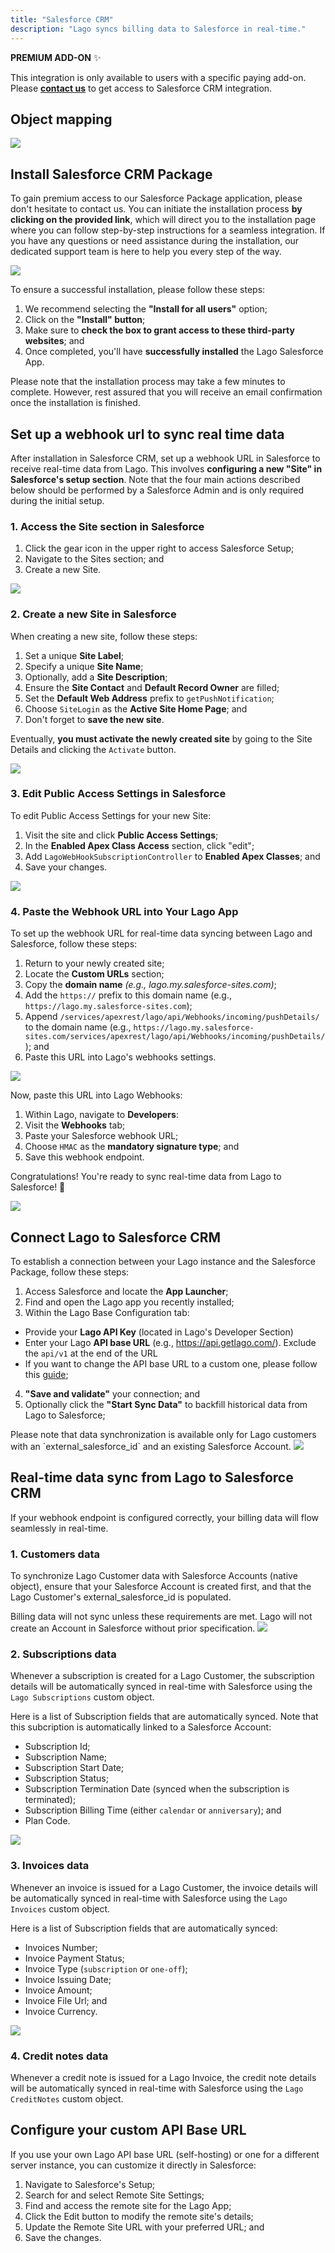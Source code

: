 ```yaml
---
title: "Salesforce CRM"
description: "Lago syncs billing data to Salesforce in real-time."
---
```


<Info>

**PREMIUM ADD-ON** ✨

This integration is only available to users with a specific paying add-on. Please
**[contact us](mailto:hello@getlago.com)** to get access to Salesforce CRM integration.

</Info>

## Object mapping

<Frame caption="Lago to Salesforce object mapping">
  <img src="/integrations/data/images/salesforce-crm-integration.png" />
</Frame>

## Install Salesforce CRM Package
To gain premium access to our Salesforce Package application, please don't hesitate to contact us. 
You can initiate the installation process **by clicking on the provided link**, which will direct you to the installation 
page where you can follow step-by-step instructions for a seamless integration. If you have any questions or need assistance 
during the installation, our dedicated support team is here to help you every step of the way.

<Frame caption="Install Lago Salesforce App package">
  <img src="/integrations/data/images/lago-install-salesforce-package.png" />
</Frame>


To ensure a successful installation, please follow these steps:

1. We recommend selecting the **"Install for all users"** option;
2. Click on the **"Install" button**;
3. Make sure to **check the box to grant access to these third-party websites**; and
4. Once completed, you'll have **successfully installed** the Lago Salesforce App.


<Info>
Please note that the installation process may take a few minutes to complete. 
However, rest assured that you will receive an email confirmation once the installation is finished.
</Info>


## Set up a webhook url to sync real time data
After installation in Salesforce CRM, set up a webhook URL in Salesforce to receive real-time data from Lago. 
This involves **configuring a new "Site" in Salesforce's setup section**. 
Note that the four main actions described below should be performed by a Salesforce Admin and is only required during the initial setup.

### 1. Access the Site section in Salesforce
1. Click the gear icon in the upper right to access Salesforce Setup;
2. Navigate to the Sites section; and
3. Create a new Site.

<Frame caption="Create a new Site in Salesforce">
  <img src="/integrations/data/images/create-new-site-salesforce.png" />
</Frame>


### 2. Create a new Site in Salesforce
When creating a new site, follow these steps:
1. Set a unique **Site Label**;
2. Specify a unique **Site Name**;
3. Optionally, add a **Site Description**;
4. Ensure the **Site Contact** and **Default Record Owner** are filled;
5. Set the **Default Web Address** prefix to `getPushNotification`;
6. Choose `SiteLogin` as the **Active Site Home Page**; and
7. Don't forget to **save the new site**.

Eventually, **you must activate the newly created site** by going to the Site Details and clicking the `Activate` button.

<Frame caption="New site creation flow in Salesforce">
  <img src="/integrations/data/images/new-site-creation-flow-salesforce.png" />
</Frame>

### 3. Edit Public Access Settings in Salesforce

To edit Public Access Settings for your new Site:
1. Visit the site and click **Public Access Settings**; 
2. In the **Enabled Apex Class Access** section, click "edit";
3. Add `LagoWebHookSubscriptionController` to **Enabled Apex Classes**; and
4. Save your changes.

<Frame caption="Edit Salesforce's site Public Access Settings">
  <img src="/integrations/data/images/edit-public-access-settings-salesforce.png" />
</Frame>

### 4. Paste the Webhook URL into Your Lago App
To set up the webhook URL for real-time data syncing between Lago and Salesforce, follow these steps:
1. Return to your newly created site;
2. Locate the **Custom URLs** section;
3. Copy the **domain name** *(e.g., lago.my.salesforce-sites.com)*;
4. Add the `https://` prefix to this domain name (e.g., `https://lago.my.salesforce-sites.com`);
5. Append `/services/apexrest/lago/api/Webhooks/incoming/pushDetails/` to the domain name (e.g., `https://lago.my.salesforce-sites.com/services/apexrest/lago/api/Webhooks/incoming/pushDetails/`); and
6. Paste this URL into Lago's webhooks settings.

<Frame caption="Find Salesforce's site domain name">
  <img src="/integrations/data/images/find-domain-url-salesforce.png" />
</Frame>

Now, paste this URL into Lago Webhooks:

1. Within Lago, navigate to **Developers**: 
2. Visit the **Webhooks** tab;
3. Paste your Salesforce webhook URL; 
4. Choose `HMAC` as the **mandatory signature type**; and
6. Save this webhook endpoint.

Congratulations! You're ready to sync real-time data from Lago to Salesforce! 🎉

<Frame caption="Paste Salesforce webhook URL to Lago">
  <img src="/integrations/data/images/add-salesforce-webhook-url.gif" />
</Frame>


## Connect Lago to Salesforce CRM
To establish a connection between your Lago instance and the Salesforce Package, follow these steps:

1. Access Salesforce and locate the **App Launcher**;
2. Find and open the Lago app you recently installed;
3. Within the Lago Base Configuration tab:
  - Provide your **Lago API Key** (located in Lago's Developer Section)
  - Enter your Lago **API base URL** (e.g., https://api.getlago.com/). Exclude the `api/v1` at the end of the URL
  - If you want to change the API base URL to a custom one, please follow this [guide](#configure-customer-api-url);
4. **"Save and validate"** your connection; and
5. Optionally click the **"Start Sync Data"** to backfill historical data from Lago to Salesforce;

<Warning>
Please note that data synchronization is available only for Lago customers with an `external_salesforce_id` and an existing Salesforce Account.
</Warning>

<Frame caption="Connect your Lago instance to Salesforce Lago App">
  <img src="/integrations/data/images/salesforce-package-api-connection.gif" />
</Frame>


## Real-time data sync from Lago to Salesforce CRM

If your webhook endpoint is configured correctly, your billing data will flow seamlessly in real-time.

### 1. Customers data
To synchronize Lago Customer data with Salesforce Accounts (native object), ensure that your 
Salesforce Account is created first, and that the Lago Customer's external_salesforce_id is populated.

<Warning>
Billing data will not sync unless these requirements are met. 
Lago will not create an Account in Salesforce without prior specification.
</Warning>

<Frame caption="Salesforce Account with Lago Customer information">
  <img src="/integrations/data/images/lago-synced-account-salesforce.png" />
</Frame>

### 2. Subscriptions data
Whenever a subscription is created for a Lago Customer, the subscription details will be automatically 
synced in real-time with Salesforce using the `Lago Subscriptions` custom object.

Here is a list of Subscription fields that are automatically synced. 
Note that this subcription is automatically linked to a Salesforce Account:

- Subscription Id;
- Subscription Name;
- Subscription Start Date;
- Subscription Status;
- Subscription Termination Date (synced when the subscription is terminated);
- Subscription Billing Time (either `calendar` or `anniversary`); and
- Plan Code.

<Frame caption="Sync subscriptions data from Lago to Salesforce">
  <img src="/integrations/data/images/sync-lago-subscriptions-salesforce.gif" />
</Frame>

### 3. Invoices data
Whenever an invoice is issued for a Lago Customer, the invoice details will be automatically 
synced in real-time with Salesforce using the `Lago Invoices` custom object.

Here is a list of Subscription fields that are automatically synced: 
- Invoices Number;
- Invoice Payment Status;
- Invoice Type (`subscription` or `one-off`);
- Invoice Issuing Date;
- Invoice Amount;
- Invoice File Url; and
- Invoice Currency.

<Frame caption="Sync invoices data from Lago to Salesforce">
  <img src="/integrations/data/images/sync-lago-invoices-salesforce.gif" />
</Frame>


### 4. Credit notes data
Whenever a credit note is issued for a Lago Invoice, the credit note details will be automatically 
synced in real-time with Salesforce using the `Lago CreditNotes` custom object.


## Configure your custom API Base URL[](#configure-customer-api-url "Direct link to heading")
If you use your own Lago API base URL (self-hosting) or one for a different server instance, 
you can customize it directly in Salesforce: 
1. Navigate to Salesforce's Setup;
2. Search for and select Remote Site Settings;
3. Find and access the remote site for the Lago App;
4. Click the Edit button to modify the remote site's details;
5. Update the Remote Site URL with your preferred URL; and
6. Save the changes.